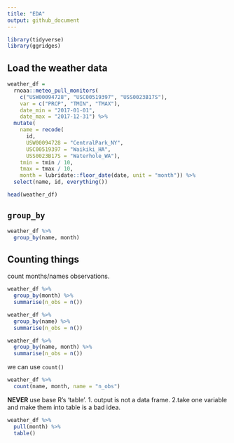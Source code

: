 ```yaml
---
title: "EDA"
output: github_document
---
```


```r
library(tidyverse)
library(ggridges)
```

## Load the weather data

```r
weather_df =  
  rnoaa::meteo_pull_monitors(
    c("USW00094728", "USC00519397", "USS0023B17S"),
    var = c("PRCP", "TMIN", "TMAX"), 
    date_min = "2017-01-01",
    date_max = "2017-12-31") %>%
  mutate(
    name = recode(
      id, 
      USW00094728 = "CentralPark_NY", 
      USC00519397 = "Waikiki_HA",
      USS0023B17S = "Waterhole_WA"),
    tmin = tmin / 10,
    tmax = tmax / 10,
    month = lubridate::floor_date(date, unit = "month")) %>%
  select(name, id, everything())

head(weather_df)
```

## `group_by`

```r
weather_df %>% 
  group_by(name, month) 
```

## Counting things

count months/names observations.
```r
weather_df %>% 
  group_by(month) %>% 
  summarise(n_obs = n())

weather_df %>% 
  group_by(name) %>% 
  summarise(n_obs = n())

weather_df %>% 
  group_by(name, month) %>% 
  summarise(n_obs = n())
```
we can use `count()`

```r
weather_df %>% 
  count(name, month, name = "n_obs")
```
**NEVER** use base R's 'table'.
1. output is not a data frame.
2.take one variable and make them into table is a bad idea.
```r
weather_df %>% 
  pull(month) %>% 
  table()
```

